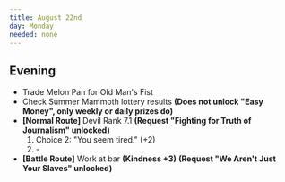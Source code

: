 ```yaml
---
title: August 22nd
day: Monday
needed: none
---
```


## Evening
- Trade Melon Pan for Old Man's Fist
- Check Summer Mammoth lottery results **(Does not unlock "Easy Money", only weekly or daily prizes do)**
- **[Normal Route]** Devil Rank 7.1 **(Request "Fighting for Truth of Journalism" unlocked)**
    1. Choice 2: "You seem tired." (+2)
    1. \-
- **[Battle Route]** Work at bar **(Kindness +3)** **(Request "We Aren't Just Your Slaves" unlocked)**